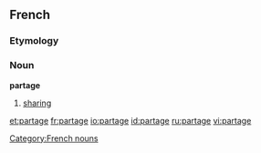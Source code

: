 ==French==

===Etymology===
{{suffix|partir|age}}

===Noun===
'''partage''' {{m}}

# [[sharing]]

[[Category:French nouns]]

[[et:partage]]
[[fr:partage]]
[[io:partage]]
[[id:partage]]
[[ru:partage]]
[[vi:partage]]